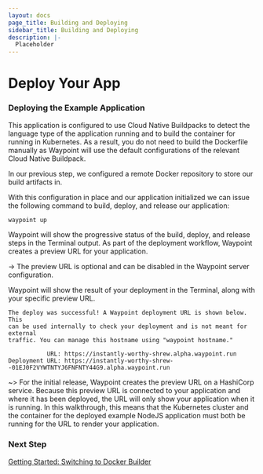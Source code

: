 ```yaml
---
layout: docs
page_title: Building and Deploying
sidebar_title: Building and Deploying
description: |-
  Placeholder
---
```


# Deploy Your App

### Deploying the Example Application

This application is configured to use Cloud Native Buildpacks to detect the language type of the application running and to
build the container for running in Kubernetes. As a result, you do not need to build the Dockerfile manually as Waypoint will use
the default configurations of the relevant Cloud Native Buildpack.

In our previous step, we configured a remote Docker repository to store our build artifacts in.

With this configuration in place and our application initialized we can issue the following command to build, deploy, and release our application:

```bash
waypoint up
```

Waypoint will show the progressive status of the build, deploy, and release steps in the Terminal output. As part of the deployment workflow, Waypoint creates a preview URL for your application.

-> The preview URL is optional and can be disabled in the Waypoint server configuration.

Waypoint will show the result of your deployment in the Terminal, along with your specific preview URL.

```
The deploy was successful! A Waypoint deployment URL is shown below. This
can be used internally to check your deployment and is not meant for external
traffic. You can manage this hostname using "waypoint hostname."

           URL: https://instantly-worthy-shrew.alpha.waypoint.run
Deployment URL: https://instantly-worthy-shrew--01EJ0F2VYWTNTYJ6FNFNTY44G9.alpha.waypoint.run
```

~> For the initial release, Waypoint creates the preview URL on a HashiCorp service. Because this preview URL is connected to your
application and where it has been deployed, the URL will only show your application when it is running. In this walkthrough,
this means that the Kubernetes cluster and the container for the deployed example NodeJS application must both be running for the URL
to render your application.

### Next Step

[Getting Started: Switching to Docker Builder](/docs/getting-started/k8s-example-app/switching-builder)
